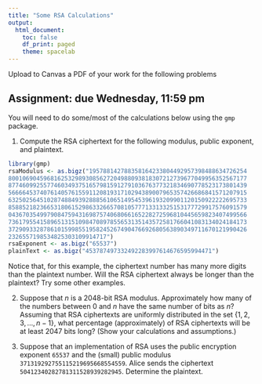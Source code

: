 ```yaml
---
title: "Some RSA Calculations"
output:
  html_document:
    toc: false
    df_print: paged
    theme: spacelab
---
```


Upload to Canvas a PDF of your work for the following problems

## Assignment: due Wednesday, 11:59 pm

You will need to do some/most of the calculations below using the `gmp` package.

1. Compute the RSA ciphertext for the following modulus, public exponent, and plaintext.

```r
library(gmp)
rsaModulus <- as.bigz("195788142788358164233804492957398488634726254
80010690459681625329893085627204988093818307212739677049956352567177
87746099255774603493751657981591279103676377321834690778523173801439
56666453740761405761559112081931710294389007965357426686841571207915
63250256451028748849392888561065149545396193209901120150922222695733
85885218236653180615298633266570810577713313325153177729917576091579
04367035499790847594316987574068066165228272596810445659823407499566
73617955415896513151098470897855653135143572581766041083134024184173
37290933287861015998551958245267490476692680563890349711670121990426
2326557198534825303109914717")
rsaExponent <- as.bigz("65537")
plainText <- as.bigz("453787497332492283997614676595994471")
```

Notice that, for this example, the ciphertext number has many more digits than the plaintext number. Will the RSA ciphertext always be longer than the plaintext? Try some other examples. 

2. Suppose that $n$ is a 2048-bit RSA modulus. Approximately how many of the numbers between 0 and $n$ have the same number of bits as $n$? Assuming that RSA ciphertexts are uniformly distributed in the set $\{1,2,3,\ldots,n-1\}$, what percentage (approximately) of RSA ciphertexts will be at least 2047 bits long? (Show your calculations and assumptions.)

3. Suppose that an implementation of RSA uses the public encryption exponent `65537` and the (small) public modulus `371319292755115219695668554559`. Alice sends the ciphertext `50412340282781311528939282945`. Determine the plaintext.



